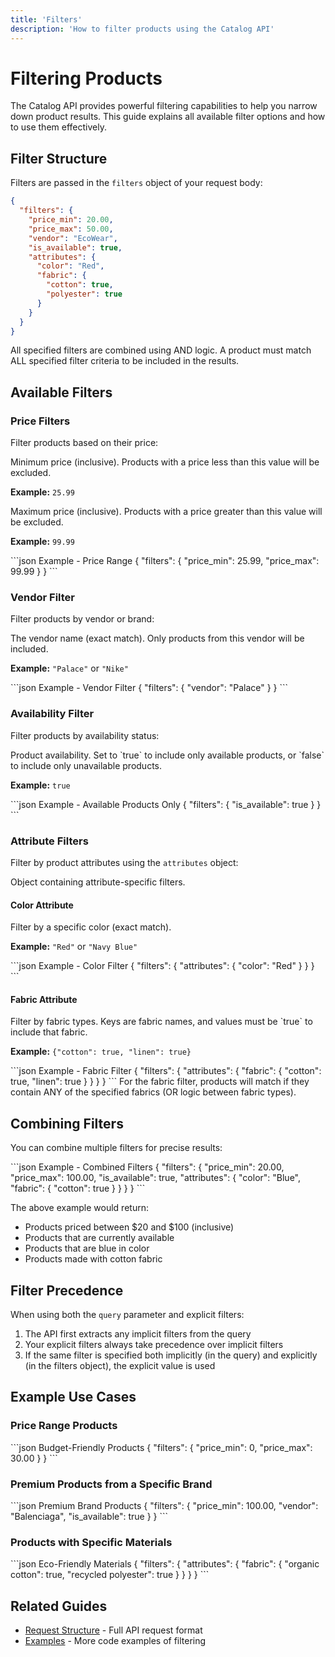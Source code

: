```yaml
---
title: 'Filters'
description: 'How to filter products using the Catalog API'
---
```


# Filtering Products

The Catalog API provides powerful filtering capabilities to help you narrow down product results. This guide explains all available filter options and how to use them effectively.

## Filter Structure

Filters are passed in the `filters` object of your request body:

```json
{
  "filters": {
    "price_min": 20.00,
    "price_max": 50.00,
    "vendor": "EcoWear",
    "is_available": true,
    "attributes": {
      "color": "Red",
      "fabric": {
        "cotton": true,
        "polyester": true
      }
    }
  }
}
```

<Note>
  All specified filters are combined using AND logic. A product must match ALL specified filter criteria to be included in the results.
</Note>

## Available Filters

### Price Filters

Filter products based on their price:

<ResponseField name="price_min" type="number" optional>
  Minimum price (inclusive). Products with a price less than this value will be excluded.
  
  **Example:** `25.99`
</ResponseField>

<ResponseField name="price_max" type="number" optional>
  Maximum price (inclusive). Products with a price greater than this value will be excluded.
  
  **Example:** `99.99`
</ResponseField>

<CodeGroup>
```json Example - Price Range
{
  "filters": {
    "price_min": 25.99,
    "price_max": 99.99
  }
}
```
</CodeGroup>

### Vendor Filter

Filter products by vendor or brand:

<ResponseField name="vendor" type="string" optional>
  The vendor name (exact match). Only products from this vendor will be included.
  
  **Example:** `"Palace"` or `"Nike"`
</ResponseField>

<CodeGroup>
```json Example - Vendor Filter
{
  "filters": {
    "vendor": "Palace"
  }
}
```
</CodeGroup>

### Availability Filter

Filter products by availability status:

<ResponseField name="is_available" type="boolean" optional>
  Product availability. Set to `true` to include only available products, or `false` to include only unavailable products.
  
  **Example:** `true`
</ResponseField>

<CodeGroup>
```json Example - Available Products Only
{
  "filters": {
    "is_available": true
  }
}
```
</CodeGroup>

### Attribute Filters

Filter by product attributes using the `attributes` object:

<ResponseField name="attributes" type="object" optional>
  Object containing attribute-specific filters.
</ResponseField>

#### Color Attribute

<ResponseField name="attributes.color" type="string" optional>
  Filter by a specific color (exact match).
  
  **Example:** `"Red"` or `"Navy Blue"`
</ResponseField>

<CodeGroup>
```json Example - Color Filter
{
  "filters": {
    "attributes": {
      "color": "Red"
    }
  }
}
```
</CodeGroup>

#### Fabric Attribute

<ResponseField name="attributes.fabric" type="object" optional>
  Filter by fabric types. Keys are fabric names, and values must be `true` to include that fabric.
  
  **Example:** `{"cotton": true, "linen": true}`
</ResponseField>

<CodeGroup>
```json Example - Fabric Filter
{
  "filters": {
    "attributes": {
      "fabric": {
        "cotton": true,
        "linen": true
      }
    }
  }
}
```
</CodeGroup>

<Note>
  For the fabric filter, products will match if they contain ANY of the specified fabrics (OR logic between fabric types).
</Note>

## Combining Filters

You can combine multiple filters for precise results:

<CodeGroup>
```json Example - Combined Filters
{
  "filters": {
    "price_min": 20.00,
    "price_max": 100.00,
    "is_available": true,
    "attributes": {
      "color": "Blue",
      "fabric": {
        "cotton": true
      }
    }
  }
}
```
</CodeGroup>

The above example would return:
- Products priced between $20 and $100 (inclusive)
- Products that are currently available
- Products that are blue in color
- Products made with cotton fabric

## Filter Precedence

When using both the `query` parameter and explicit filters:

1. The API first extracts any implicit filters from the query
2. Your explicit filters always take precedence over implicit filters
3. If the same filter is specified both implicitly (in the query) and explicitly (in the filters object), the explicit value is used

## Example Use Cases

### Price Range Products

<CodeGroup>
```json Budget-Friendly Products
{
  "filters": {
    "price_min": 0,
    "price_max": 30.00
  }
}
```
</CodeGroup>

### Premium Products from a Specific Brand

<CodeGroup>
```json Premium Brand Products
{
  "filters": {
    "price_min": 100.00,
    "vendor": "Balenciaga",
    "is_available": true
  }
}
```
</CodeGroup>

### Products with Specific Materials

<CodeGroup>
```json Eco-Friendly Materials
{
  "filters": {
    "attributes": {
      "fabric": {
        "organic cotton": true,
        "recycled polyester": true
      }
    }
  }
}
```
</CodeGroup>

## Related Guides

- [Request Structure](/developer-guide/request-structure) - Full API request format
- [Examples](/examples/curl) - More code examples of filtering 